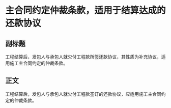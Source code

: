 # 主合同约定仲裁条款，适用于结算达成的还款协议
## 副标题
工程结算后，发包人与承包人就欠付工程款所签还款协议，其性质为补充协议，适用施工主合同约定的仲裁条款。
## 正文
工程结算后，发包人与承包人就欠付工程款签订的还款协议，应适用施工主合同约定的仲裁条款。